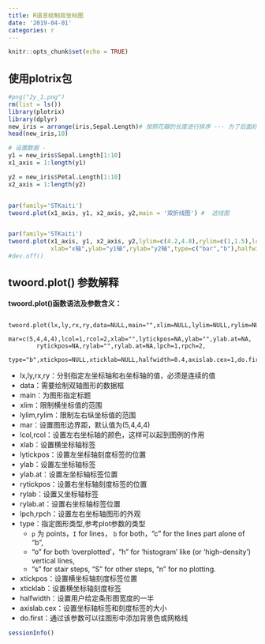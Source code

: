 ```yaml
---
title: R语言绘制双坐标图
date: '2019-04-01'
categories: r
---
```



```r
knitr::opts_chunk$set(echo = TRUE)
```

## 使用plotrix包

```r
#png("2y_1.png")
rm(list = ls())
library(plotrix)
library(dplyr)
new_iris = arrange(iris,Sepal.Length)# 按照花瓣的长度进行排序 --- 为了后面好看  
head(new_iris,10)

# 设置数据 -
y1 = new_iris$Sepal.Length[1:10]
x1_axis = 1:length(y1)

y2 = new_iris$Petal.Length[1:10]
x2_axis = 1:length(y2)


par(family='STKaiti')
twoord.plot(x1_axis, y1, x2_axis, y2,main = '双折线图') #  这线图


par(family='STKaiti')
twoord.plot(x1_axis, y1, x2_axis, y2,lylim=c(4.2,4.8),rylim=c(1,1.5),lcol=4,rcol=2,main = '折线图和条形图',
            xlab="x轴",ylab="y1轴",rylab="y2轴",type=c("bar","b"),halfwidth=0.2) # 折线图和条形图
#dev.off()


```


## twoord.plot() 参数解释 

**twoord.plot()函数语法及参数含义：**

```
 twoord.plot(lx,ly,rx,ry,data=NULL,main="",xlim=NULL,lylim=NULL,rylim=NULL,
 		mar=c(5,4,4,4),lcol=1,rcol=2,xlab="",lytickpos=NA,ylab="",ylab.at=NA,
 		rytickpos=NA,rylab="",rylab.at=NA,lpch=1,rpch=2,
 		type="b",xtickpos=NULL,xticklab=NULL,halfwidth=0.4,axislab.cex=1,do.first=NULL,...)
```

- lx,ly,rx,ry：分别指定左坐标轴和右坐标轴的值，必须是连续的值
- data：需要绘制双轴图形的数据框
- main：为图形指定标题
- xlim：限制横坐标值的范围
- lylim,rylim：限制左右纵坐标值的范围
- mar：设置图形边界距，默认值为(5,4,4,4)
- lcol,rcol：设置左右坐标轴的颜色，这样可以起到图例的作用
- xlab：设置横坐标轴标签
- lytickpos：设置左坐标轴刻度标签的位置
- ylab：设置左坐标轴标签
- ylab.at：设置左坐标轴标签位置
- rytickpos：设置右坐标轴刻度标签的位置
- rylab：设置又坐标轴标签
- rylab.at：设置右坐标轴标签位置
- lpch,rpch：设置左右坐标轴图形的外观
- type：指定图形类型,参考plot参数的类型
  - `p` 为 points，`I` for lines， `b` for both，"c" for the lines part alone of "b",
  - "o" for both ‘overplotted’，"h" for ‘histogram’ like (or ‘high-density’) vertical lines,
  - "s" for stair steps, "S" for other steps, "n" for no plotting.
- xtickpos：设置横坐标轴刻度标签位置
- xticklab：设置横坐标轴刻度标签
- halfwidth：设置用户给定条形图宽度的一半
- axislab.cex：设置坐标轴标签和刻度标签的大小
- do.first：通过该参数可以往图形中添加背景色或网格线


```r
sessionInfo()
```
